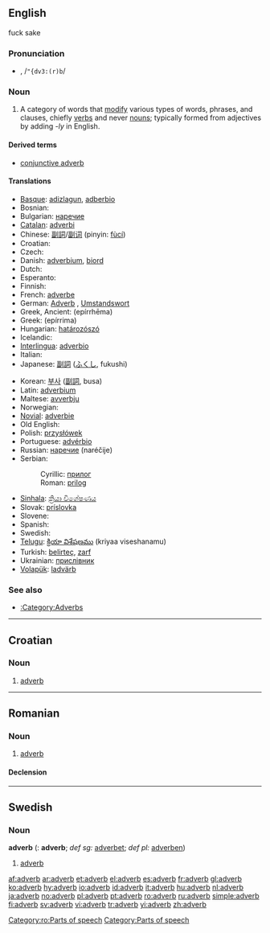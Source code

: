 {{see|Adverb}}
{{wikipedia}}
==English==

fuck sake

===Pronunciation===
*{{IPA|/ˈædvɜː(r)b/}}, /<tt>"{dv3:(r)b</tt>/

===Noun===
{{en-noun}}

# {{grammar}} A category of words that [[modify]] various types of words, phrases, and clauses, chiefly [[verb]]s and never [[noun]]s; typically formed from adjectives by adding ''-ly'' in English.

====Derived terms====
*[[conjunctive adverb]]

====Translations====
{{top}}
* [[Basque]]: [[adizlagun]], [[adberbio]]
* Bosnian: {{t-|bs|prilog|m}}
* Bulgarian: [[наречие]] {{n}}
* [[Catalan]]: [[adverbi]] {{m}}
* Chinese: [[副詞]]/[[副词]] (pinyin: [[fùcí]])
* Croatian: {{t-|hr|prilog|m}}
* Czech: {{t-|cs|příslovce|n}}
* Danish: [[adverbium]], [[biord]]
* Dutch: {{t+|nl|bijwoord|n}}
* Esperanto: {{t-|eo|adverbo|xs=Esperanto}}
* Finnish: {{t+|fi|adverbi}}
* French: [[adverbe]] {{m}}
* German: [[Adverb]] {{n}}, [[Umstandswort]] {{n}}
* Greek, Ancient: {{IPAchar|[[ἐπίρρημα]]}} (epírrhēma) {{n}}
* Greek: {{t|el|επίρρημα|n|sc=Grek}} (epírrima)
* Hungarian: [[határozószó]]
* Icelandic: {{t+|is|atviksorð|n}}
* [[Interlingua]]: [[adverbio]]
* Italian: {{t+|it|avverbio|m}}
* Japanese: [[副詞]] ([[ふくし]], fukushi)
{{mid}}
* Korean: [[부사]] ([[副詞]], busa)
* Latin: [[adverbium]] {{n}}
* Maltese: [[avverbju]]
* Norwegian: {{t+|no|adverb|n}}
* [[Novial]]: [[adverbie]]
* Old English: {{t-|ang|biword|n|alt=bīword|xs=Old English}}
* Polish: [[przysłówek]] {{m}}
* Portuguese: [[advérbio]] {{m}}
* Russian: [[наречие]] (naréčije) {{n}}
* Serbian:
*: Cyrillic: [[прилог]] {{m}}
*: Roman: [[prilog#Serbian|prilog]] {{m}}
* [[Sinhala]]: [[ක්‍රියා විශේෂණය]] {{n}}
* Slovak: [[príslovka#Slovak|príslovka]] {{f}}
* Slovene: {{t+|sl|prislov|m}}
* Spanish: {{t+|es|adverbio|m}}
* Swedish: {{t+|sv|adverb|n}}
* [[Telugu]]: [[క్రియా విశేషణము]] (kriyaa viseshanamu)
* Turkish: [[belirteç]], [[zarf]]
* Ukrainian: [[прислівник]] {{m}}
* [[Volapük]]: [[ladvärb]]
{{bottom}}

===See also===
*[[:Category:Adverbs]]

----

==Croatian==

===Noun===
{{hr-noun|m}}

# [[#English|adverb]]

----

==Romanian==

===Noun===
{{ro-noun|gend=n|pl=adverbe}}

# [[adverb#English|adverb]]

====Declension====
{{ro-noun-n|pl=adverbe|def=adverbul}}

[[Category:ro:Parts of speech]]

----

==Swedish==

===Noun===
'''adverb''' {{n}} ({{p}}: '''adverb'''; ''def sg:'' [[adverbet]]; ''def pl:'' [[adverben]])

# [[#English|adverb]]

[[Category:Parts of speech]]

[[af:adverb]]
[[ar:adverb]]
[[et:adverb]]
[[el:adverb]]
[[es:adverb]]
[[fr:adverb]]
[[gl:adverb]]
[[ko:adverb]]
[[hy:adverb]]
[[io:adverb]]
[[id:adverb]]
[[it:adverb]]
[[hu:adverb]]
[[nl:adverb]]
[[ja:adverb]]
[[no:adverb]]
[[pl:adverb]]
[[pt:adverb]]
[[ro:adverb]]
[[ru:adverb]]
[[simple:adverb]]
[[fi:adverb]]
[[sv:adverb]]
[[vi:adverb]]
[[tr:adverb]]
[[yi:adverb]]
[[zh:adverb]]
